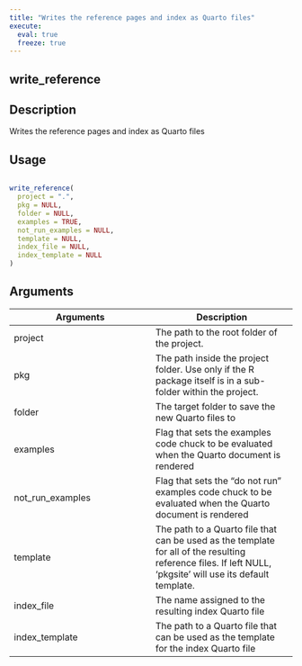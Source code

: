 ```yaml
---
title: "Writes the reference pages and index as Quarto files"
execute:
  eval: true
  freeze: true
---
```


## write_reference

## Description
Writes the reference pages and index as Quarto files


## Usage
```r

write_reference(
  project = ".",
  pkg = NULL,
  folder = NULL,
  examples = TRUE,
  not_run_examples = NULL,
  template = NULL,
  index_file = NULL,
  index_template = NULL
)
```

## Arguments
|Arguments|Description|
|---|---|
| project | The path to the root folder of the project. |
| pkg | The path inside the project folder. Use only if the R package itself is in a sub-folder within the project. |
| folder | The target folder to save the new Quarto files to |
| examples | Flag that sets the examples code chuck to be evaluated when the Quarto document is rendered |
| not_run_examples | Flag that sets the "do not run" examples code chuck to be evaluated when the Quarto document is rendered |
| template | The path to a Quarto file that can be used as the template for all of the resulting reference files. If left NULL, 'pkgsite' will use its default template. |
| index_file | The name assigned to the resulting index Quarto file |
| index_template | The path to a Quarto file that can be used as the template for the index Quarto file |







